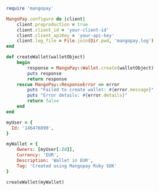   
```ruby Ruby  

require 'mangopay'

MangoPay.configure do |client|
    client.preproduction = true
    client.client_id = 'your-client-id'
    client.client_apiKey = 'your-api-key'
    client.log_file = File.join(Dir.pwd, 'mangopay.log')
end

def createWallet(walletObject)
    begin
        response = MangoPay::Wallet.create(walletObject)
        puts response
        return response
    rescue MangoPay::ResponseError => error
        puts "Failed to create wallet: #{error.message}"
        puts "Error details: #{error.details}"
        return false
    end
end

myUser = {
  Id: '146476890',
}

myWallet = {
    Owners: [myUser[:Id]],
    Currency: 'EUR',
    Description: 'Wallet in EUR',
    Tag: 'Created using Mangopay Ruby SDK'
}

createWallet(myWallet)  
```